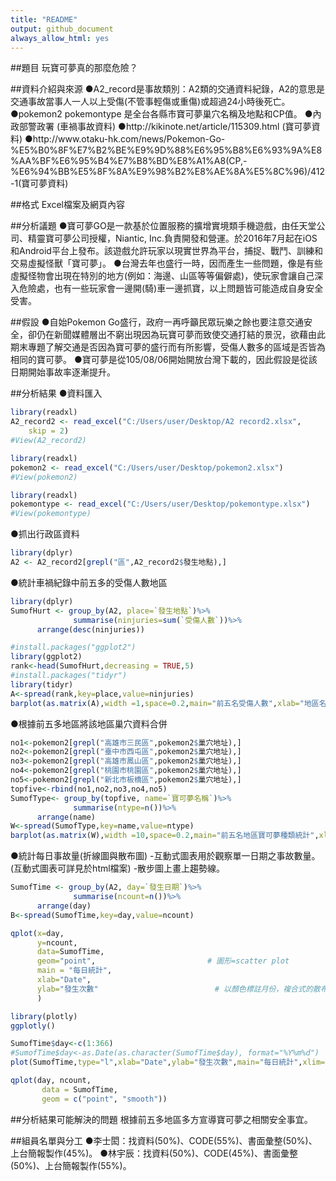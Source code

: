 ```yaml
---
title: "README"
output: github_document
always_allow_html: yes
---
```


##題目
玩寶可夢真的那麼危險？

##資料介紹與來源
●A2_record是事故類別：A2類的交通資料紀錄，A2的意思是交通事故當事人一人以上受傷(不管事輕傷或重傷)或超過24小時後死亡。
●pokemon2 pokemontype 是全台各縣市寶可夢巢穴名稱及地點和CP值。
●內政部警政署 (車禍事故資料)
●http://kikinote.net/article/115309.html (寶可夢資料)
●http://www.otaku-hk.com/news/Pokemon-Go-%E5%B0%8F%E7%B2%BE%E9%9D%88%E6%95%B8%E6%93%9A%E8%AA%BF%E6%95%B4%E7%B8%BD%E8%A1%A8(CP,-%E6%94%BB%E5%8F%8A%E9%98%B2%E8%AE%8A%E5%8C%96)/412-1(寶可夢資料)

##格式
Excel檔案及網頁內容

##分析議題
●寶可夢GO是一款基於位置服務的擴增實境類手機遊戲，由任天堂公司、精靈寶可夢公司授權，Niantic, Inc.負責開發和營運。於2016年7月起在iOS和Android平台上發布。該遊戲允許玩家以現實世界為平台，捕捉、戰鬥、訓練和交易虛擬怪獸「寶可夢」。
●台灣去年也盛行一時，因而產生一些問題，像是有些虛擬怪物會出現在特別的地方(例如：海邊、山區等等偏僻處)，使玩家會讓自己深入危險處，也有一些玩家會一邊開(騎)車一邊抓寶，以上問題皆可能造成自身安全受害。

##假設
●自始Pokemon Go盛行，政府一再呼籲民眾玩樂之餘也要注意交通安全，卻仍在新聞媒體層出不窮出現因為玩寶可夢而致使交通打結的景況，欲藉由此期末專題了解交通是否因為寶可夢的盛行而有所影響，受傷人數多的區域是否皆為相同的寶可夢。
●寶可夢是從105/08/06開始開放台灣下載的，因此假設是從該日期開始事故率逐漸提升。

##分析結果
●資料匯入
```r
library(readxl)
A2_record2 <- read_excel("C:/Users/user/Desktop/A2 record2.xlsx", 
    skip = 2)
#View(A2_record2)

library(readxl)
pokemon2 <- read_excel("C:/Users/user/Desktop/pokemon2.xlsx")
#View(pokemon2)

library(readxl)
pokemontype <- read_excel("C:/Users/user/Desktop/pokemontype.xlsx")
#View(pokemontype)
```
●抓出行政區資料
```r
library(dplyr)
A2 <- A2_record2[grepl("區",A2_record2$發生地點),]
```
●統計車禍紀錄中前五多的受傷人數地區
```r
library(dplyr)
SumofHurt <- group_by(A2, place=`發生地點`)%>%
              summarise(ninjuries=sum(`受傷人數`))%>%
      arrange(desc(ninjuries))

#install.packages("ggplot2")
library(ggplot2)
rank<-head(SumofHurt,decreasing = TRUE,5)
#install.packages("tidyr")
library(tidyr)
A<-spread(rank,key=place,value=ninjuries)
barplot(as.matrix(A),width =1,space=0.2,main="前五名受傷人數",xlab="地區名稱",ylab="受傷人數")
```
●根據前五多地區將該地區巢穴資料合併
```r
no1<-pokemon2[grepl("高雄市三民區",pokemon2$巢穴地址),]
no2<-pokemon2[grepl("臺中市西屯區",pokemon2$巢穴地址),]
no3<-pokemon2[grepl("高雄市鳳山區",pokemon2$巢穴地址),]
no4<-pokemon2[grepl("桃園市桃園區",pokemon2$巢穴地址),]
no5<-pokemon2[grepl("新北市板橋區",pokemon2$巢穴地址),]
topfive<-rbind(no1,no2,no3,no4,no5)
SumofType<- group_by(topfive, name=`寶可夢名稱`)%>%
              summarise(ntype=n())%>%
      arrange(name)
W<-spread(SumofType,key=name,value=ntype)
barplot(as.matrix(W),width =10,space=0.2,main="前五名地區寶可夢種類統計",xlab="名稱",ylab="次數")
```
●統計每日事故量(折線圖與散布圖)
-互動式圖表用於觀察單一日期之事故數量。(互動式圖表可詳見於html檔案)
-散步圖上畫上趨勢線。
```r
SumofTime <- group_by(A2, day=`發生日期`)%>%
              summarise(ncount=n())%>%
      arrange(day)
B<-spread(SumofTime,key=day,value=ncount)

qplot(x=day,                               
      y=ncount,                              
      data=SumofTime,                      
      geom="point",                         # 圖形=scatter plot
      main = "每日統計",  
      xlab="Date",                          
      ylab="發生次數"                          # 以顏色標註月份，複合式的散布圖
      )

library(plotly)
ggplotly()

SumofTime$day<-c(1:366)
#SumofTime$day<-as.Date(as.character(SumofTime$day), format="%Y%m%d")
plot(SumofTime,type="l",xlab="Date",ylab="發生次數",main="每日統計",xlim=c(1,366),ylim = c(300,900))

qplot(day, ncount, 
       data = SumofTime,
       geom = c("point", "smooth"))
```
##分析結果可能解決的問題
根據前五多地區多方宣導寶可夢之相關安全事宜。

##組員名單與分工
●李士閎：找資料(50%)、CODE(55%)、書面彙整(50%)、上台簡報製作(45%)。
●林宇辰：找資料(50%)、CODE(45%)、書面彙整(50%)、上台簡報製作(55%)。
